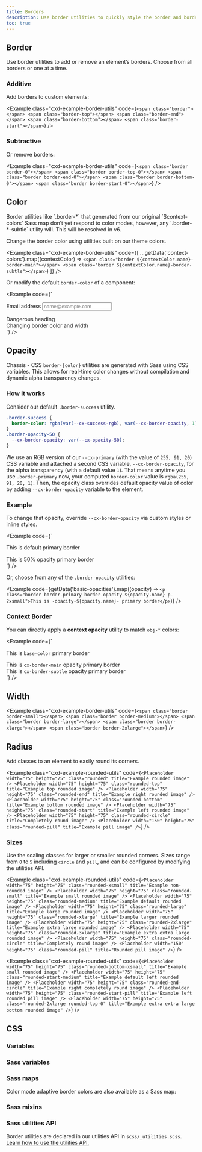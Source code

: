 ```yaml
---
title: Borders
description: Use border utilities to quickly style the border and border-radius of an element. Great for images, buttons, or any other element.
toc: true
---
```



## Border

Use border utilities to add or remove an element’s borders. Choose from all borders or one at a time.

### Additive

Add borders to custom elements:

<Example class="cxd-example-border-utils" code={`<span class="border"></span>
<span class="border-top"></span>
<span class="border-end"></span>
<span class="border-bottom"></span>
<span class="border-start"></span>`} />

### Subtractive

Or remove borders:

<Example class="cxd-example-border-utils" code={`<span class="border border-0"></span>
<span class="border border-top-0"></span>
<span class="border border-end-0"></span>
<span class="border border-bottom-0"></span>
<span class="border border-start-0"></span>`} />

## Color

<Callout>
Border utilities like `.border-*` that generated from our original `$context-colors` Sass map don’t yet respond to color modes, however, any `.border-*-subtle` utility will. This will be resolved in v6.
</Callout>

Change the border color using utilities built on our theme colors.

<Example class="cxd-example-border-utils" code={[
  ...getData('context-colors').map((contextColor) => `<span class="border ${contextColor.name}-border-main"></span>
<span class="border ${contextColor.name}-border-subtle"></span>`)
]} />

Or modify the default `border-color` of a component:

<Example code={`<div class="mb-large">
    <label for="exampleFormControlInput1" class="form-label">Email address</label>
    <input type="email" class="form-control border-success" id="exampleFormControlInput1" placeholder="name@example.com">
  </div>

  <div class="h4 pb-xsmall mb-large fg-danger border-bottom border-danger">
    Dangerous heading
  </div>

  <div class="p-xsmall bg-info bg-opacity-10 border border-info border-start-0 rounded-end">
    Changing border color and width
  </div>`} />

## Opacity

Chassis - CSS `border-{color}` utilities are generated with Sass using CSS variables. This allows for real-time color changes without compilation and dynamic alpha transparency changes.

### How it works

Consider our default `.border-success` utility.

```css
.border-success {
  border-color: rgba(var(--cx-success-rgb), var(--cx-border-opacity, 1)) !important;
}
.border-opacity-50 {
  --cx-border-opacity: var(--cx-opacity-50);
}
```

We use an RGB version of our `--cx-primary` (with the value of `255, 91, 20`) CSS variable and attached a second CSS variable, `--cx-border-opacity`, for the alpha transparency (with a default value `1`). That means anytime you use `.border-primary` now, your computed `border-color` value is `rgba(255, 91, 20, 1)`. Then, the opacity class overrides default opacity value of color by adding `--cx-border-opacity` variable to the element.

### Example

To change that opacity, override `--cx-border-opacity` via custom styles or inline styles.

<Example code={`<div class="border border-primary p-2xsmall mb-small">This is default primary border</div>
<div class="border border-primary p-2xsmall" style="--cx-border-opacity: .5;">This is 50% opacity primary border</div>`} />

Or, choose from any of the `.border-opacity` utilities:

<Example code={getData('basic-opacities').map((opacity) => `<p class="border border-primary border-opacity-${opacity.name} p-2xsmall">This is -opacity-${opacity.name}- primary border</p>`)} />

### Context Border

You can directly apply a **context opacity** utility to match `obj-*` colors:

<Example code={`<div class="border border-primary p-2xsmall mb-small">This is <code>base-color</code> primary border</div>
<div class="border border-primary border-opacity-main p-2xsmall mb-small">This is <code>cx-border-main</code> opacity primary border</div>
<div class="border border-primary border-opacity-subtle p-2xsmall mb-small">This is <code>cx-border-subtle</code> opacity primary border</div>`} />

## Width

<Example class="cxd-example-border-utils" code={`<span class="border border-small"></span>
<span class="border border-medium"></span>
<span class="border border-large"></span>
<span class="border border-xlarge"></span>
<span class="border border-2xlarge"></span>`} />

## Radius

Add classes to an element to easily round its corners.

<Example class="cxd-example-rounded-utils" code={`<Placeholder width="75" height="75" class="rounded" title="Example rounded image" />
<Placeholder width="75" height="75" class="rounded-top" title="Example top rounded image" />
<Placeholder width="75" height="75" class="rounded-end" title="Example right rounded image" />
<Placeholder width="75" height="75" class="rounded-bottom" title="Example bottom rounded image" />
<Placeholder width="75" height="75" class="rounded-start" title="Example left rounded image" />
<Placeholder width="75" height="75" class="rounded-circle" title="Completely round image" />
<Placeholder width="150" height="75" class="rounded-pill" title="Example pill image" />`} />

### Sizes

Use the scaling classes for larger or smaller rounded corners. Sizes range from `0` to `5` including `circle` and `pill`, and can be configured by modifying the utilities API.

<Example class="cxd-example-rounded-utils" code={`<Placeholder width="75" height="75" class="rounded-xsmall" title="Example non-rounded image" />
<Placeholder width="75" height="75" class="rounded-small" title="Example small rounded image" />
<Placeholder width="75" height="75" class="rounded-medium" title="Example default rounded image" />
<Placeholder width="75" height="75" class="rounded-large" title="Example large rounded image" />
<Placeholder width="75" height="75" class="rounded-xlarge" title="Example larger rounded image" />
<Placeholder width="75" height="75" class="rounded-2xlarge" title="Example extra large rounded image" />
<Placeholder width="75" height="75" class="rounded-3xlarge" title="Example extra extra large rounded image" />
<Placeholder width="75" height="75" class="rounded-circle" title="Completely round image" />
<Placeholder width="150" height="75" class="rounded-pill" title="Rounded pill image" />`} />

<Example class="cxd-example-rounded-utils" code={`<Placeholder width="75" height="75" class="rounded-bottom-xsmall" title="Example small rounded image" />
<Placeholder width="75" height="75" class="rounded-start-medium" title="Example default left rounded image" />
<Placeholder width="75" height="75" class="rounded-end-circle" title="Example right completely round image" />
<Placeholder width="75" height="75" class="rounded-start-pill" title="Example left rounded pill image" />
<Placeholder width="75" height="75" class="rounded-2xlarge rounded-top-0" title="Example extra extra large bottom rounded image" />`} />

## CSS

<DocsCSS />

### Variables

<DocsCSSVars />

<ScssDocs name="root-border-var" file="scss/_root.scss" />

### Sass variables

<DocsSASSVars />

<ScssDocs name="border-variables" file="scss/_variables.scss" />
<ScssDocs name="border-width-tokens" file="scss/tokens/_index.scss" />
<ScssDocs name="border-radius-tokens" file="scss/tokens/_index.scss" />

### Sass maps

<ScssDocs name="border-widths-map" file="scss/maps/_index.scss" />
<ScssDocs name="border-radiuses-map" file="scss/maps/_index.scss" />

Color mode adaptive border colors are also available as a Sass map:

### Sass mixins

<ScssDocs name="border-radius-mixins" file="scss/mixins/_border-radius.scss" />

### Sass utilities API

Border utilities are declared in our utilities API in `scss/_utilities.scss`. [Learn how to use the utilities API.]([[docsref:/utilities/api#using-the-api]])

<ScssDocs name="utils-borders" file="scss/utilities/_border.scss" />

<ScssDocs name="utils-border-radius" file="scss/utilities/_border.scss" />
